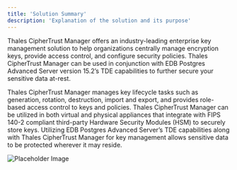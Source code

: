```yaml
---
title: 'Solution Summary'
description: 'Explanation of the solution and its purpose'
---
```


Thales CipherTrust Manager offers an industry-leading enterprise key management solution to help organizations centrally manage encryption keys, provide access control, and configure security policies. Thales CipherTrust Manager can be used in conjunction with EDB Postgres Advanced Server version 15.2’s TDE capabilities to further secure your sensitive data at-rest.

Thales CipherTrust Manager manages key lifecycle tasks such as generation, rotation, destruction, import and export, and provides role-based access control to keys and policies. Thales CipherTrust Manager can be utilized in both virtual and physical appliances that integrate with FIPS 140-2 compliant third-party Hardware Security Modules (HSM) to securely store keys.  Utilizing EDB Postgres Advanced Server’s TDE capabilities along with Thales CipherTrust Manager for key management allows sensitive data to be protected wherever it may reside.

![Placeholder Image](Images/PlaceholderImage.png)
